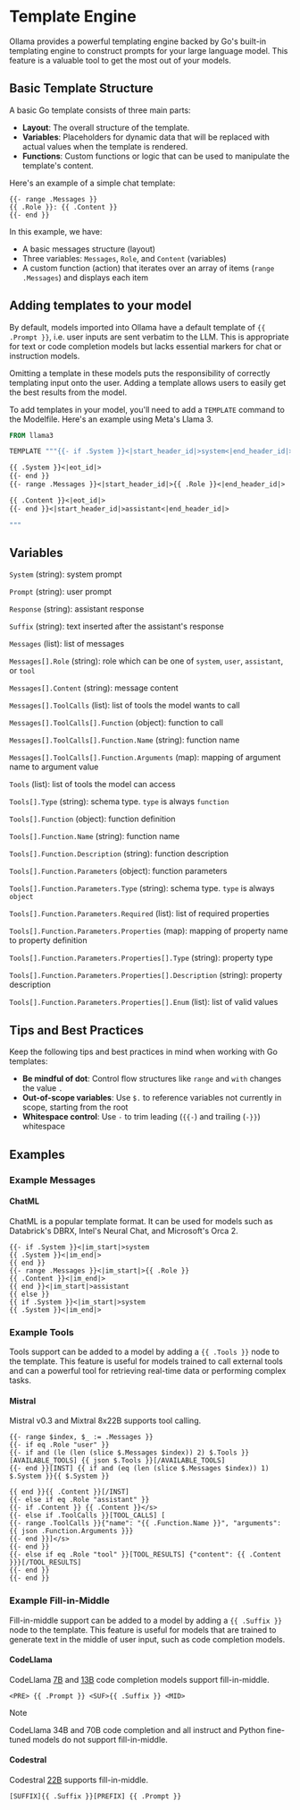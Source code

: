 # Template Engine

Ollama provides a powerful templating engine backed by Go's built-in templating engine to construct prompts for your large language model. This feature is a valuable tool to get the most out of your models.

## Basic Template Structure

A basic Go template consists of three main parts:

* **Layout**: The overall structure of the template.
* **Variables**: Placeholders for dynamic data that will be replaced with actual values when the template is rendered.
* **Functions**: Custom functions or logic that can be used to manipulate the template's content.

Here's an example of a simple chat template:

```gotmpl
{{- range .Messages }}
{{ .Role }}: {{ .Content }}
{{- end }}
```

In this example, we have:

* A basic messages structure (layout)
* Three variables: `Messages`, `Role`, and `Content` (variables)
* A custom function (action) that iterates over an array of items (`range .Messages`) and displays each item

## Adding templates to your model

By default, models imported into Ollama have a default template of `{{ .Prompt }}`, i.e. user inputs are sent verbatim to the LLM. This is appropriate for text or code completion models but lacks essential markers for chat or instruction models.

Omitting a template in these models puts the responsibility of correctly templating input onto the user. Adding a template allows users to easily get the best results from the model.

To add templates in your model, you'll need to add a `TEMPLATE` command to the Modelfile. Here's an example using Meta's Llama 3.

```dockerfile
FROM llama3

TEMPLATE """{{- if .System }}<|start_header_id|>system<|end_header_id|>

{{ .System }}<|eot_id|>
{{- end }}
{{- range .Messages }}<|start_header_id|>{{ .Role }}<|end_header_id|>

{{ .Content }}<|eot_id|>
{{- end }}<|start_header_id|>assistant<|end_header_id|>

"""
```

## Variables

`System` (string): system prompt

`Prompt` (string): user prompt

`Response` (string): assistant response

`Suffix` (string): text inserted after the assistant's response

`Messages` (list): list of messages

`Messages[].Role` (string): role which can be one of `system`, `user`, `assistant`, or `tool`

`Messages[].Content` (string):  message content

`Messages[].ToolCalls` (list): list of tools the model wants to call

`Messages[].ToolCalls[].Function` (object): function to call

`Messages[].ToolCalls[].Function.Name` (string): function name

`Messages[].ToolCalls[].Function.Arguments` (map): mapping of argument name to argument value

`Tools` (list): list of tools the model can access

`Tools[].Type` (string): schema type. `type` is always `function`

`Tools[].Function` (object): function definition

`Tools[].Function.Name` (string): function name

`Tools[].Function.Description` (string): function description

`Tools[].Function.Parameters` (object): function parameters

`Tools[].Function.Parameters.Type` (string): schema type. `type` is always `object`

`Tools[].Function.Parameters.Required` (list): list of required properties

`Tools[].Function.Parameters.Properties` (map): mapping of property name to property definition

`Tools[].Function.Parameters.Properties[].Type` (string): property type

`Tools[].Function.Parameters.Properties[].Description` (string): property description

`Tools[].Function.Parameters.Properties[].Enum` (list): list of valid values

## Tips and Best Practices

Keep the following tips and best practices in mind when working with Go templates:

* **Be mindful of dot**: Control flow structures like `range` and `with` changes the value `.`
* **Out-of-scope variables**: Use `$.` to reference variables not currently in scope, starting from the root
* **Whitespace control**: Use `-` to trim leading (`{{-`) and trailing (`-}}`) whitespace

## Examples

### Example Messages

#### ChatML

ChatML is a popular template format. It can be used for models such as Databrick's DBRX, Intel's Neural Chat, and Microsoft's Orca 2.

```gotmpl
{{- if .System }}<|im_start|>system
{{ .System }}<|im_end|>
{{ end }}
{{- range .Messages }}<|im_start|>{{ .Role }}
{{ .Content }}<|im_end|>
{{ end }}<|im_start|>assistant
{{ else }}
{{ if .System }}<|im_start|>system
{{ .System }}<|im_end|>
```

### Example Tools

Tools support can be added to a model by adding a `{{ .Tools }}` node to the template. This feature is useful for models trained to call external tools and can a powerful tool for retrieving real-time data or performing complex tasks.

#### Mistral

Mistral v0.3 and Mixtral 8x22B supports tool calling.

```gotmpl
{{- range $index, $_ := .Messages }}
{{- if eq .Role "user" }}
{{- if and (le (len (slice $.Messages $index)) 2) $.Tools }}[AVAILABLE_TOOLS] {{ json $.Tools }}[/AVAILABLE_TOOLS]
{{- end }}[INST] {{ if and (eq (len (slice $.Messages $index)) 1) $.System }}{{ $.System }}

{{ end }}{{ .Content }}[/INST]
{{- else if eq .Role "assistant" }}
{{- if .Content }} {{ .Content }}</s>
{{- else if .ToolCalls }}[TOOL_CALLS] [
{{- range .ToolCalls }}{"name": "{{ .Function.Name }}", "arguments": {{ json .Function.Arguments }}}
{{- end }}]</s>
{{- end }}
{{- else if eq .Role "tool" }}[TOOL_RESULTS] {"content": {{ .Content }}}[/TOOL_RESULTS]
{{- end }}
{{- end }}
```

### Example Fill-in-Middle

Fill-in-middle support can be added to a model by adding a `{{ .Suffix }}` node to the template. This feature is useful for models that are trained to generate text in the middle of user input, such as code completion models.

#### CodeLlama

CodeLlama [7B](https://ollama.com/library/codellama:7b-code) and [13B](https://ollama.com/library/codellama:13b-code) code completion models support fill-in-middle.

```gotmpl
<PRE> {{ .Prompt }} <SUF>{{ .Suffix }} <MID>
```

> [!NOTE]
> CodeLlama 34B and 70B code completion and all instruct and Python fine-tuned models do not support fill-in-middle.

#### Codestral

Codestral [22B](https://ollama.com/library/codestral:22b) supports fill-in-middle.

```gotmpl
[SUFFIX]{{ .Suffix }}[PREFIX] {{ .Prompt }}
```